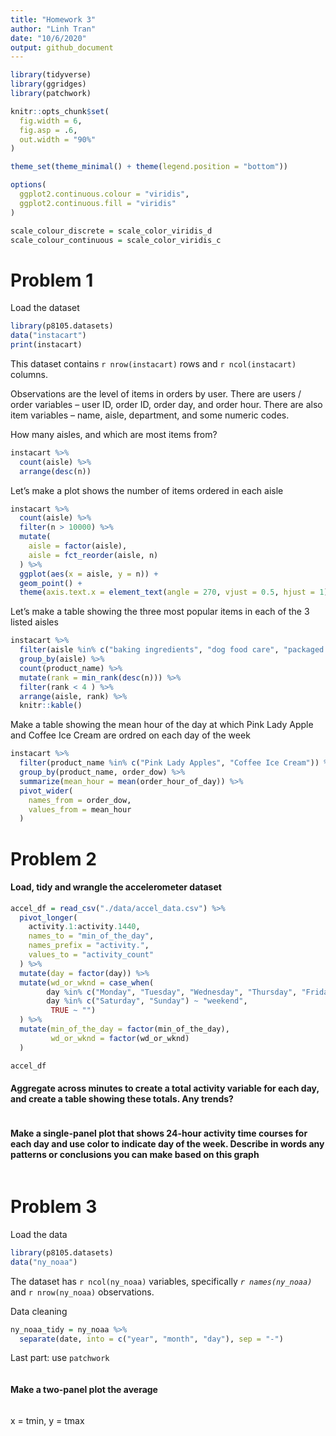 ```yaml
---
title: "Homework 3"
author: "Linh Tran"
date: "10/6/2020"
output: github_document
---
```


```r
library(tidyverse)
library(ggridges)
library(patchwork)

knitr::opts_chunk$set(
  fig.width = 6,
  fig.asp = .6,  
  out.width = "90%"
)

theme_set(theme_minimal() + theme(legend.position = "bottom")) 

options(
  ggplot2.continuous.colour = "viridis",
  ggplot2.continuous.fill = "viridis"
)

scale_colour_discrete = scale_color_viridis_d
scale_colour_continuous = scale_color_viridis_c
```

# Problem 1

Load the dataset

```r
library(p8105.datasets)
data("instacart")
print(instacart)
```

This dataset contains `r nrow(instacart)` rows and `r ncol(instacart)` columns.

Observations are the level of items in orders by user. There are users / order variables – user ID, order ID, order day, and order hour. There are also item variables – name, aisle, department, and some numeric codes.

How many aisles, and which are most items from?

```r
instacart %>% 
  count(aisle) %>%
  arrange(desc(n))       
```

Let's make a plot shows the number of items ordered in each aisle

```r
instacart %>% 
  count(aisle) %>% 
  filter(n > 10000) %>% 
  mutate(
    aisle = factor(aisle),
    aisle = fct_reorder(aisle, n)
  ) %>% 
  ggplot(aes(x = aisle, y = n)) +
  geom_point() +
  theme(axis.text.x = element_text(angle = 270, vjust = 0.5, hjust = 1))
```

Let's make a table showing the three most popular items in each of the 3 listed aisles

```r
instacart %>% 
  filter(aisle %in% c("baking ingredients", "dog food care", "packaged vegetables fruits")) %>% 
  group_by(aisle) %>% 
  count(product_name) %>% 
  mutate(rank = min_rank(desc(n))) %>% 
  filter(rank < 4 ) %>% 
  arrange(aisle, rank) %>% 
  knitr::kable()
```

Make a table showing the mean hour of the day at which Pink Lady Apple and Coffee Ice Cream are ordred on each day of the week

```r
instacart %>% 
  filter(product_name %in% c("Pink Lady Apples", "Coffee Ice Cream")) %>% 
  group_by(product_name, order_dow) %>% 
  summarize(mean_hour = mean(order_hour_of_day)) %>% 
  pivot_wider(
    names_from = order_dow,
    values_from = mean_hour
  )
```

# Problem 2

#### Load, tidy and wrangle the accelerometer dataset

```r
accel_df = read_csv("./data/accel_data.csv") %>% 
  pivot_longer(
    activity.1:activity.1440,
    names_to = "min_of_the_day",
    names_prefix = "activity.",
    values_to = "activity_count"
  ) %>% 
  mutate(day = factor(day)) %>% 
  mutate(wd_or_wknd = case_when(
        day %in% c("Monday", "Tuesday", "Wednesday", "Thursday", "Friday") ~ "weekday",
        day %in% c("Saturday", "Sunday") ~ "weekend",
         TRUE ~ "")
  ) %>% 
  mutate(min_of_the_day = factor(min_of_the_day),
         wd_or_wknd = factor(wd_or_wknd)
  )

accel_df
```


#### Aggregate across minutes to create a total activity variable for each day, and create a table showing these totals. Any trends?

```r

```

#### Make a single-panel plot that shows 24-hour activity time courses for each day and use color to indicate day of the week. Describe in words any patterns or conclusions you can make based on this graph

```r

```



# Problem 3

Load the data 

```r
library(p8105.datasets)
data("ny_noaa")
```

The dataset has `r ncol(ny_noaa)` variables, specifically  *`r names(ny_noaa)`* and `r nrow(ny_noaa)` observations. 

Data cleaning

```r
ny_noaa_tidy = ny_noaa %>% 
  separate(date, into = c("year", "month", "day"), sep = "-")
```

Last part: use `patchwork`

```r

```

#### Make a two-panel plot the average 

```r

```


x = tmin, y = tmax